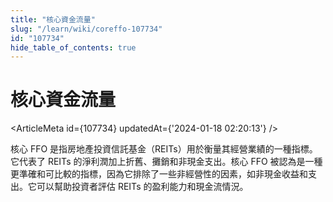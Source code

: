 ```yaml
---
title: "核心資金流量"
slug: "/learn/wiki/coreffo-107734"
id: "107734"
hide_table_of_contents: true
---
```



# 核心資金流量

<ArticleMeta id={107734} updatedAt={'2024-01-18 02:20:13'} />
<div className='border-solid border-b border-t-0 my-4 border-[var(--ifm-color-gray-300)]' />

核心 FFO 是指房地產投資信託基金（REITs）用於衡量其經營業績的一種指標。它代表了 REITs 的淨利潤加上折舊、攤銷和非現金支出。核心 FFO 被認為是一種更準確和可比較的指標，因為它排除了一些非經營性的因素，如非現金收益和支出。它可以幫助投資者評估 REITs 的盈利能力和現金流情況。

